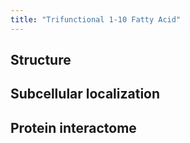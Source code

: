 ```yaml
---
title: "Trifunctional 1-10 Fatty Acid"
---
```



## Structure

## Subcellular localization

## Protein interactome

